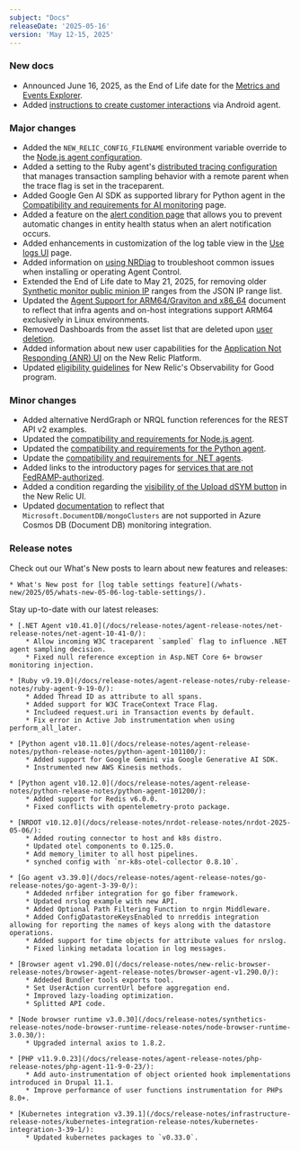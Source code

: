 ```yaml
---
subject: "Docs"
releaseDate: '2025-05-16'
version: 'May 12-15, 2025'
---
```


### New docs
* Announced June 16, 2025, as the End of Life date for the [Metrics and Events Explorer](/eol/2025/05/metrics-and-event-explorer/).
* Added [instructions to create customer interactions](/docs/mobile-monitoring/new-relic-mobile-android/install-configure/android-agent-custom-Interaction/) via Android agent.

### Major changes

* Added the `NEW_RELIC_CONFIG_FILENAME` environment variable override to the [Node.js agent configuration](/docs/apm/agents/nodejs-agent/installation-configuration/nodejs-agent-configuration/#filename).
* Added a setting to the Ruby agent's [distributed tracing configuration](/docs/apm/agents/ruby-agent/configuration/ruby-agent-configuration/#distributed_tracing-sampler-remote_parent_sampled) that manages transaction sampling behavior with a remote parent when the trace flag is set in the traceparent.
* Added Google Gen AI SDK as supported library for Python agent in the [Compatibility and requirements for AI monitoring](/docs/ai-monitoring/compatibility-requirements-ai-monitoring/) page.
* Added a feature on the [alert condition page](/docs/alerts/create-alert/create-alert-condition/alert-conditions/#disable-health-status-reporting) that allows you to prevent automatic changes in entity health status when an alert notification occurs.
* Added enhancements in customization of the log table view in the [Use logs UI](/docs/logs/ui-data/use-logs-ui/#customizable-table-views) page.
* Added information on [using NRDiag](/docs/new-relic-control/agent-control/troubleshooting/#nrdiag) to troubleshoot common issues when installing or operating Agent Control.
* Extended the End of Life date to May 21, 2025, for removing older [Synthetic monitor public minion IP](/docs/synthetics/synthetic-monitoring/administration/synthetic-public-minion-ips/#dynamic-ip-addresses) ranges from the JSON IP range list.
* Updated the [Agent Support for ARM64/Graviton and x86_64](/docs/apm/agents/manage-apm-agents/configuration/support-arm-graviton-x86-64/) document to reflect that infra agents and on-host integrations support ARM64 exclusively in Linux environments.
* Removed Dashboards from the asset list that are deleted upon [user deletion](/docs/accounts/accounts-billing/new-relic-one-user-management/user-management-ui-and-tasks/#delete-users).
* Added information about new user capabilities for the [Application Not Responding (ANR) UI](/docs/mobile-monitoring/mobile-monitoring-ui/application-not-responding/#view-anr-new-relic) on the New Relic Platform.
* Updated [eligibility guidelines](/docs/accounts/accounts-billing/new-relic-one-pricing-billing/eligibility-guidelines-new-relic-nonprofit-program/#exceptions) for New Relic's Observability for Good program.

### Minor changes

* Added alternative NerdGraph or NRQL function references for the REST API v2 examples.
* Updated the [compatibility and requirements for Node.js agent](/docs/apm/agents/nodejs-agent/getting-started/compatibility-requirements-nodejs-agent/).
* Updated the [compatibility and requirements for the Python agent](/docs/apm/agents/python-agent/getting-started/compatibility-requirements-python-agent/).
* Update the [compatibility and requirements for .NET agents](/docs/apm/agents/net-agent/getting-started/net-agent-compatibility-requirements/).
* Added links to the introductory pages for [services that are not FedRAMP-authorized](/docs/security/security-privacy/compliance/certificates-standards-regulations/fedramp/#not-scope).
* Added a condition regarding the [visibility of the Upload dSYM button](/docs/mobile-monitoring/new-relic-mobile-ios/configuration/upload-dsyms-bitcode-apps/#mobile-ui) in the New Relic UI.
* Updated [documentation](/docs/infrastructure/microsoft-azure-integrations/azure-integrations-list/azure-cosmos-db-document-db-monitoring-integration/#metric-data) to reflect that `Microsoft.DocumentDB/mongoClusters` are not supported in Azure Cosmos DB (Document DB) monitoring integration.

### Release notes


Check out our What's New posts to learn about new features and releases:

    * What's New post for [log table settings feature](/whats-new/2025/05/whats-new-05-06-log-table-settings/).

Stay up-to-date with our latest releases:

    * [.NET Agent v10.41.0](/docs/release-notes/agent-release-notes/net-release-notes/net-agent-10-41-0/):
        * Allow incoming W3C traceparent `sampled` flag to influence .NET agent sampling decision.
        * Fixed null reference exception in Asp.NET Core 6+ browser monitoring injection.

    * [Ruby v9.19.0](/docs/release-notes/agent-release-notes/ruby-release-notes/ruby-agent-9-19-0/):
        * Added Thread ID as attribute to all spans.
        * Added support for W3C TraceContext Trace Flag.
        * Includeed request.uri in Transaction events by default.
        * Fix error in Active Job instrumentation when using perform_all_later.

    * [Python agent v10.11.0](/docs/release-notes/agent-release-notes/python-release-notes/python-agent-101100/):
        * Added support for Google Gemini via Google Generative AI SDK.
        * Instrumented new AWS Kinesis methods.

    * [Python agent v10.12.0](/docs/release-notes/agent-release-notes/python-release-notes/python-agent-101200/):
        * Added support for Redis v6.0.0.
        * Fixed conflicts with opentelemetry-proto package.

    * [NRDOT v10.12.0](/docs/release-notes/nrdot-release-notes/nrdot-2025-05-06/):
        * Added routing connector to host and k8s distro.
        * Updated otel components to 0.125.0.
        * Add memory_limiter to all host pipelines.
        * synched config with `nr-k8s-otel-collector 0.8.10`.

    * [Go agent v3.39.0](/docs/release-notes/agent-release-notes/go-release-notes/go-agent-3-39-0/):
        * Addeded nrfiber integration for go fiber framework.
        * Updated nrslog example with new API.
        * Added Optional Path Filtering Function to nrgin Middleware.
        * Added ConfigDatastoreKeysEnabled to nrreddis integration allowing for reporting the names of keys along with the datastore operations.
        * Added support for time objects for attribute values for nrslog.
        * Fixed linking metadata location in log messages.

    * [Browser agent v1.290.0](/docs/release-notes/new-relic-browser-release-notes/browser-agent-release-notes/browser-agent-v1.290.0/):
        * Addeded Bundler tools exports tool.
        * Set UserAction currentUrl before aggregation end.
        * Improved lazy-loading optimization.
        * Splitted API code.

    * [Node browser runtime v3.0.30](/docs/release-notes/synthetics-release-notes/node-browser-runtime-release-notes/node-browser-runtime-3.0.30/):
        * Upgraded internal axios to 1.8.2.

    * [PHP v11.9.0.23](/docs/release-notes/agent-release-notes/php-release-notes/php-agent-11-9-0-23/):
        * Add auto-instrumentation of object oriented hook implementations introduced in Drupal 11.1.
        * Improve performance of user functions instrumentation for PHPs 8.0+.

    * [Kubernetes integration v3.39.1](/docs/release-notes/infrastructure-release-notes/kubernetes-integration-release-notes/kubernetes-integration-3-39-1/):
        * Updated kubernetes packages to `v0.33.0`.           


